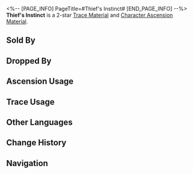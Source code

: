 <%-- [PAGE_INFO]
PageTitle=#Thief's Instinct#
[END_PAGE_INFO] --%>
{{Item Infobox
|id          = 111011
|image       = Item Thief's Instinct.png
|type        = Trace Material
|type2       = Character Ascension Material
|invCategory = Upgrade Materials
|rarity      = 2
|effect      = 
|description = A small amount of anti-matter. Crude material used for enhancement.
|source1     = [[Antimatter Legion]]
|source2     = [[Simulated Universe]] enemies
|source3     = [[Assignment]] rewards
|source4     = [[Embers Exchange]]
|source5     = [[Omni-Synthesizer]] &mdash; Material Exchange
|source6     = [[Calyx (Golden)]]
}}
{{Description|A small amount of anti-matter that emanates out of the Voidranger: Reaver like the materialization of its destructive instinct.<br /><br />''"They are all looking forward to the moment of obliteration, when they will be reforged and fused with the entire world."''}}
'''Thief's Instinct''' is a 2-star [[Trace Material]] and [[Character Ascension Material]].

==Sold By==
{{Shop Availability}}

==Dropped By==
{{Dropped By}}

==Ascension Usage==
{{Ascension Usage}}

==Trace Usage==
{{Trace Usage}}

==Other Languages==
{{Other Languages
|en   = Thief's Instinct
|zhs  = 掠夺的本能
|zht  = 掠奪的本能
|ja   = 略奪の本能
|ko   = 약탈의 본능
|es   = Instinto del ladrón
|fr   = Instinct de pilleur
|ru   = Инстинкт вора
|th   = Thief's Instinct
|vi   = Bản Năng Tranh Đoạt
|de   = Instinkt des Diebes
|id   = Thief's Instinct
|pt   = Instinto de Ladrão
}}

==Change History==
{{Change History|1.0}}

==Navigation==
{{Upgrade Material Navbox}}